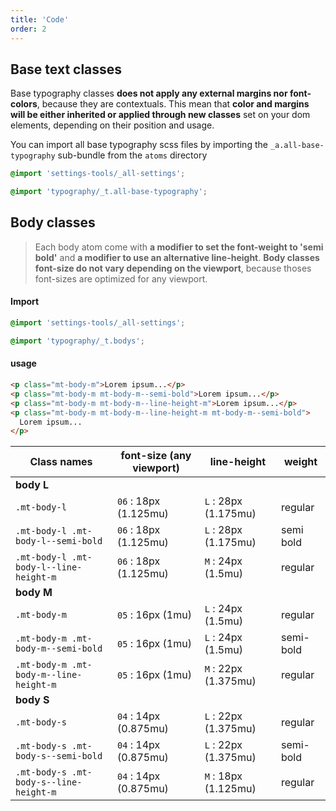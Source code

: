 ```yaml
---
title: 'Code'
order: 2
---
```


## Base text classes

Base typography classes **does not apply any external margins nor font-colors**, because they are contextuals. This mean that **color and margins will be either inherited or applied through new classes** set on your dom elements, depending on their position and usage.

You can import all base typography scss files by importing the `_a.all-base-typography` sub-bundle from the `atoms` directory

```scss
@import 'settings-tools/_all-settings';

@import 'typography/_t.all-base-typography';
```

## Body classes

> Each body atom come with **a modifier to set the font-weight to 'semi bold'** and **a modifier to use an alternative line-height**.
> **Body classes font-size do not vary depending on the viewport**, because thoses font-sizes are optimized for any viewport.

#### Import

```scss
@import 'settings-tools/_all-settings';

@import 'typography/_t.bodys';
```

#### usage

```html
<p class="mt-body-m">Lorem ipsum...</p>
<p class="mt-body-m mt-body-m--semi-bold">Lorem ipsum...</p>
<p class="mt-body-m mt-body-m--line-height-m">Lorem ipsum...</p>
<p class="mt-body-m mt-body-m--line-height-m mt-body-m--semi-bold">
  Lorem ipsum...
</p>
```

<Preview path="typographyBody-variations" />

| Class names                            | font-size (any viewport) | line-height          | weight    |
| -------------------------------------- | ------------------------ | -------------------- | --------- |
| **body L**                             |
| `.mt-body-l`                           | `06` : 18px (1.125mu)    | `L` : 28px (1.175mu) | regular   |
| `.mt-body-l .mt-body-l--semi-bold`     | `06` : 18px (1.125mu)    | `L` : 28px (1.175mu) | semi bold |
| `.mt-body-l .mt-body-l--line-height-m` | `06` : 18px (1.125mu)    | `M` : 24px (1.5mu)   | regular   |
| **body M**                             |
| `.mt-body-m`                           | `05` : 16px (1mu)        | `L` : 24px (1.5mu)   | regular   |
| `.mt-body-m .mt-body-m--semi-bold`     | `05` : 16px (1mu)        | `L` : 24px (1.5mu)   | semi-bold |
| `.mt-body-m .mt-body-m--line-height-m` | `05` : 16px (1mu)        | `M` : 22px (1.375mu) | regular   |
| **body S**                             |
| `.mt-body-s`                           | `04` : 14px (0.875mu)    | `L` : 22px (1.375mu) | regular   |
| `.mt-body-s .mt-body-s--semi-bold`     | `04` : 14px (0.875mu)    | `L` : 22px (1.375mu) | semi-bold |
| `.mt-body-s .mt-body-s--line-height-m` | `04` : 14px (0.875mu)    | `M` : 18px (1.125mu) | regular   |
